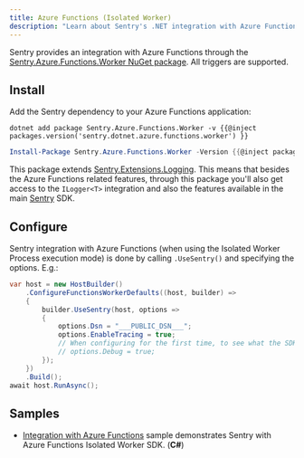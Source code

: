 ```yaml
---
title: Azure Functions (Isolated Worker)
description: "Learn about Sentry's .NET integration with Azure Functions."
---
```


Sentry provides an integration with Azure Functions through the [Sentry.Azure.Functions.Worker NuGet package](https://www.nuget.org/packages/Sentry.Azure.Functions.Worker).
All triggers are supported.

## Install

Add the Sentry dependency to your Azure Functions application:

```shell {tabTitle:.NET Core CLI}
dotnet add package Sentry.Azure.Functions.Worker -v {{@inject packages.version('sentry.dotnet.azure.functions.worker') }}
```

```powershell {tabTitle:Package Manager}
Install-Package Sentry.Azure.Functions.Worker -Version {{@inject packages.version('sentry.dotnet.azure.functions.worker') }}
```

This package extends [Sentry.Extensions.Logging](/platforms/dotnet/guides/extensions-logging/). This means that besides the Azure Functions related features, through this package you'll also get access to the `ILogger<T>` integration and also the features available in the main [Sentry](/platforms/dotnet/) SDK.

## Configure

Sentry integration with Azure Functions (when using the Isolated Worker Process execution mode) is done by calling `.UseSentry()` and specifying the options. E.g.:

<SignInNote />

```csharp
var host = new HostBuilder()
    .ConfigureFunctionsWorkerDefaults((host, builder) =>
    {
        builder.UseSentry(host, options =>
        {
            options.Dsn = "___PUBLIC_DSN___";
            options.EnableTracing = true;
            // When configuring for the first time, to see what the SDK is doing:
            // options.Debug = true;
        });
    })
    .Build();
await host.RunAsync();
```

## Samples

- [Integration with Azure Functions](https://github.com/getsentry/sentry-dotnet/tree/main/src/Sentry.Azure.Functions.Worker) sample demonstrates Sentry with Azure Functions Isolated Worker SDK. (**C#**)
